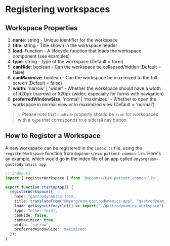 # Registering workspaces

## Workspace Properties

1. **name**: string - Unique identifier for the workspace
2. **title**: string - Title shown in the workspace header
3. **load**: Function - A lifecycle function that loads the workspace component (see examples)
4. **type**: string - type of the workspace (Default = form)
5. **canHide**: boolean - Can the workspace be collapsed/hidden (Default = false)
6. **canMaximize**: boolean - Can the workspace be maximized to the full screen (Default = false)
7. **width**: 'narrow' | 'wider' - Whether the workspace should have a width of 420px (narrow) or 520px (wider; especially for forms with navigation)
8. **preferredWindowSize**: 'normal' | 'maximized' - Whether to open the workspace in normal view or in maximized view (Default = 'normal')

> 💡 Please note that `canHide` property should be `true` for workspaces with a `type` that corresponds to a siderail nav button.

## How to Register a Workspace

A new workspace can be registered in the `index.ts` file, using the `registerWorkspace` function from `@openmrs/esm-patient-common-lib`. Here's an example, which would go in the index file of an app called `@myorg/esm-gastrodynamics-app`.

```ts copy
// index.ts
import { registerWorkspace } from '@openmrs/esm-patient-common-lib';

export function startupApp() {
  registerWorkspace({
    name: "gastrodynamics-form,
    title: translateFrom("@myorg/esm-gastrodynamics-app", "gastrodynamicsTitle", "Gastrodynamics"),
    load: getAsyncLifecycle(() => import("./gastrodynamics.workspace"), options),
    type: "other-form",
    canHide: false,
    canMaximize: true,
    width: 'narrow',
    preferredWindowSize: 'maximized'
  });
}
